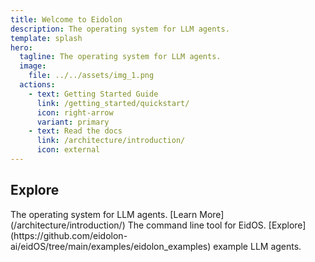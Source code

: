 ```yaml
---
title: Welcome to Eidolon
description: The operating system for LLM agents.
template: splash
hero:
  tagline: The operating system for LLM agents.
  image:
    file: ../../assets/img_1.png
  actions:
    - text: Getting Started Guide
      link: /getting_started/quickstart/
      icon: right-arrow
      variant: primary
    - text: Read the docs
      link: /architecture/introduction/
      icon: external
---
```



## Explore

<CardGrid stagger>
	<Card title="EidOS" icon="pencil">
		The operating system for LLM agents. [Learn More](/architecture/introduction/)
	</Card>
	<Card title="Eidolon CLI" icon="add-document">
		The command line tool for EidOS.
	</Card>
	<Card title="Examples" icon="setting">
		 [Explore](https://github.com/eidolon-ai/eidOS/tree/main/examples/eidolon_examples) example LLM agents.
	</Card>
</CardGrid>
